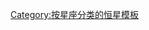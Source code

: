 {{Constellation navbox
| constellation = 御夫座
| related =
*{{tsl|en|Auriga in Chinese astronomy|中国天文学中的御夫座}}
*[[御夫座恒星列表]]

| stars_bayer = 
*[[五車二|α]]
*[[五车三|β]]
*[[八穀一|δ]]
*[[柱一 (毕宿)|ε]]
*[[柱二 (毕宿)|ζ]]
*[[柱三 (毕宿)|η]]
*[[五车四|θ]]
*[[五車一|ι]]
*[[井宿增一|κ]]
*[[咸池三|λ]]
*[[天潢五|μ]]
*[[柱五 (毕宿)|ν]]
*[[八穀二|ξ]]
*[[五车增十七|ο]]
*[[五车增十六|π]]
*[[咸池一|ρ]]
*[[天潢四|σ]]
*[[柱六 (毕宿)|τ]]
*[[柱四 (毕宿)|υ]]
*[[天潢二|φ]]
*[[柱七 (毕宿)|χ]]
*[[座旗增一|ψ¹]]
*[[座旗五|ψ²]]
*[[座旗七|ψ³]]
*[[座旗三|ψ⁴]]
*[[座旗五|ψ⁵]]
*[[座旗一|ψ⁶]]
*[[座旗五|ψ⁷]]
*[[座旗五|ψ⁸]]
*[[座旗五|ψ⁹]]
*[[五车增六|ω]]

| stars_flamsteed = 
*[[五车增八|2]]
*[[五車一|3]]
*[[井宿增二|4]]
*[[五车增五|5]]
*[[五车增四|6]]
*[[柱一 (毕宿)|7]]
*[[柱二 (毕宿)|8]]
*[[八穀六|9]]
*[[柱三 (毕宿)|10]]
*[[天潢五|11]]
*[[五车增十八|12]]
*[[五車二|13(α)]]
*[[天潢三|14]]
*[[咸池三|15]]
*[[天潢增一|16]]
*[[天潢增二|17]]
*[[御夫座18|18]]
*[[天潢一|19]]
*[[咸池一|20]]
*[[天潢四|21]]
*[[御夫座22|22]]
*[[天潢二|24]]
*[[柱七 (毕宿)|25]]
*[[柱八 (毕宿)|26]]
*[[五车增十七|27]]
* {{tsl|en|28 Aurigae|御夫座28|28}}
*[[柱六 (毕宿)|29]]
*[[八穀二|30(ξ)]]
*[[柱四 (毕宿)|31]]
*[[柱五 (毕宿)|32]]
*[[八穀一|33]]
*[[五车三|34]]
*[[五车增十六|35]]
*[[五车增十五|36]]
*[[五车四|37]]
*[[五车增十|38]]
*[[五车增十一|39]]
*[[五车增九|40]]
*[[五车增十四|41]]
*[[五车增十三|42]]
*[[五车增十二|43]]
*[[井宿增一|44]]
*[[八穀增卅四|45]]
*[[座旗增一|46]]
*[[座旗增二|47]]
*[[井宿增二|48]]
*[[井宿增六|49]]
*[[座旗五|50]]
*[[座旗八|51]]
*[[座旗七|52]]
*[[井宿增三|53]]
*[[井宿增五|54]]
*[[座旗三|55]]
*[[座旗五|56]]
*[[座旗一|57]]
*[[座旗五|58]]
*[[座旗九|59]]
*[[座旗增三|60]]
*[[座旗五|61]]
*[[座旗增五|62]]
*[[座旗增六|63]]
*[[座旗增七|64]]
*[[積水 (恆星)|65]]
*[[座旗增八|66]]
* [[座旗增三|60]]
* [[座旗增五|62]]
* [[座旗增六|63]]
* [[座旗增七|64]]
* [[積水 (恆星)|65]]
* [[座旗增八|66]]
* [[HD 40873|鹿豹座35]]

| stars_variable = 
* [[御夫座R|R]]
* [[御夫座T|T]]
* [[井宿增二|RT]]
* [[御夫座SU|SU]]
* [[御夫座UU|UU]]
* [[御夫座WW|WW]]
* [[御夫座AB|AB]]
* [[御夫座AE|AE]]
* [[天潢增二|AR)]]
* {{tsl|en|EO Aurigae|御夫座EO|EO}}
* [[御夫座IQ|IQ]]
* {{tsl|en|IU Aurigae|御夫座IU|IU}}
* {{tsl|en|LY Aurigae|御夫座LY|LY}}
* {{tsl|en|MZ Aurigae|御夫座MZ|MZ}}
* [[御夫座NO|NO]]
* [[御夫座PU|PU]]
* {{tsl|en|RW Aurigae|御夫座RW|RW}}
* {{tsl|en|QZ Aurigae|御夫座QZ|QZ}}
* [[御夫座V352|V352]]
* [[HD 41429|V394]]
* {{tsl|en|V420 Aurigae|御夫座V420|V420}}
* [[HD 37367|V433]]
* [[HD 37394|V538]]

| stars_hd = 
* [[HD 30453|30453]]
* [[HD 32188|32188]]
* [[HD 33203|33203]]
* {{tsl|en|HD 33463||33463}}
* [[御夫座AE|34078]]
* [[HD 34557|34557]]
* [[HD 34790|34790]]
* [[HD 35519|35519]]
* [[HD 35520|35520]]
* {{tsl|en|HD 35619||35619}}
* [[HD 35984|35984]]
* [[咸池二|36041]]
* [[HD 36678|36678]]
* [[HD 36891|36891]]
* [[HD 37519|37519]]
* [[HD 37646|37646]]
* [[HD 39225|39225]]
* [[HD 40325|40325]]
* [[HD 40979|40979]]
* [[HD 41162|41162]]
* [[HD 43691|43691]]
* [[HD 45350|45350]]
* [[HD 49674|49674 (Nervia)]]

| stars_other = 
* {{tsl|en|GD 66||GD 66}}
* {{tsl|en|Gliese 268|格利泽268}}
* [[HAT-P-9]]
* [[KELT-2A]]
* [[MWC 480]]
* {{tsl|en|SGR 0501+4516||SGR 0501+4516}}
* {{tsl|en|UGPS J0521+3640||UGPS J0521+3640}}
* [[WASP-12]]

| exoplanets =
* [[HAT-P-9b]]
* [[HD 40979 b]]
* [[HD 43691 b]]
* [[HD 45350 b]]
* [[HD 49674 b]]
* [[KELT-2Ab]]
* [[WASP-12b]]

| sclusters_ngc = 
* [[NGC 1664|1664]]
* [[NGC 1893|1893]]
* [[NGC 1907|1907]]
* [[NGC 1931|1931]]
* [[NGC 2240|2240]]
* [[NGC 2281|2281]]

| sclusters_other = 
* [[M36 (疏散星团)|M36]]
* [[M37]]
* [[M38]]

| nebulae_ngc = 
* [[NGC 1985|1985]]
* [[NGC 2242|2242]]

| nebulae_other = 
* [[火焰之星星雲]]
* {{tsl|en|IC 2149||IC 2149}}
* [[韋斯特布魯克星雲]]

| galaxies =
* [[3C 147]]

| gclusters = 
* [[MACS J0717.5+3745]]
}}<noinclude>
{{Documentation}}

[[Category:按星座分类的恒星模板]]
</noinclude>